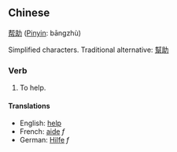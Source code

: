 ==Chinese==
[[帮]][[助]] ([[Pinyin]]: bāngzhù)

Simplified characters.  Traditional alternative: [[幫]][[助]]

===Verb===
# To help.

====Translations====
*English: [[help]]
*French: [[aide]] ''f''
*German: [[Hilfe]] ''f''